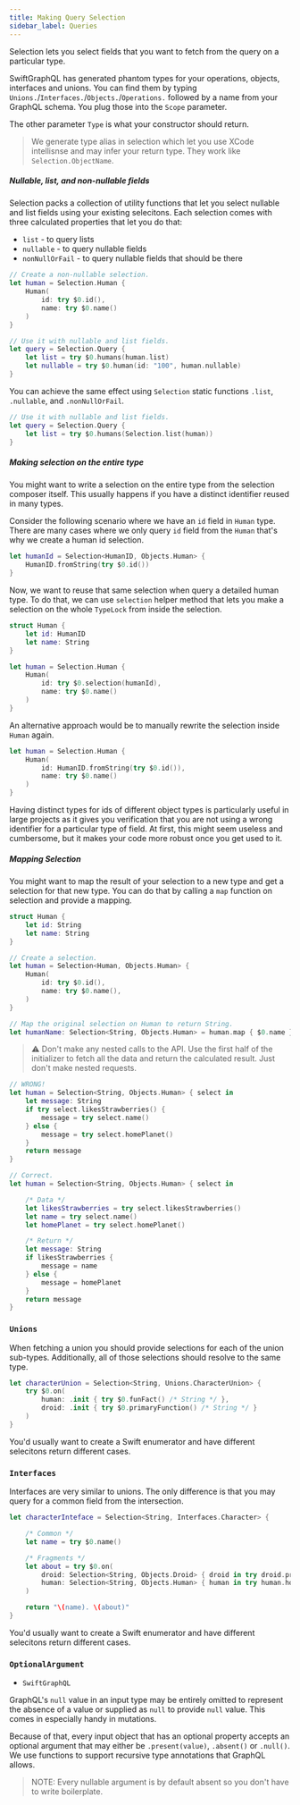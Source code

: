 ```yaml
---
title: Making Query Selection
sidebar_label: Queries
---
```


Selection lets you select fields that you want to fetch from the query on a particular type.

SwiftGraphQL has generated phantom types for your operations, objects, interfaces and unions. You can find them by typing `Unions.`/`Interfaces.`/`Objects.`/`Operations.` followed by a name from your GraphQL schema. You plug those into the `Scope` parameter.

The other parameter `Type` is what your constructor should return.

> We generate type alias in selection which let you use XCode intellisnse and may infer your return type. They work like `Selection.ObjectName`.

##### Nullable, list, and non-nullable fields

Selection packs a collection of utility functions that let you select nullable and list fields using your existing selecitons.
Each selection comes with three calculated properties that let you do that:

- `list` - to query lists
- `nullable` - to query nullable fields
- `nonNullOrFail` - to query nullable fields that should be there

```swift
// Create a non-nullable selection.
let human = Selection.Human {
    Human(
        id: try $0.id(),
        name: try $0.name()
    )
}

// Use it with nullable and list fields.
let query = Selection.Query {
    let list = try $0.humans(human.list)
    let nullable = try $0.human(id: "100", human.nullable)
}
```

You can achieve the same effect using `Selection` static functions `.list`, `.nullable`, and `.nonNullOrFail`.

```swift
// Use it with nullable and list fields.
let query = Selection.Query {
    let list = try $0.humans(Selection.list(human))
}
```

##### Making selection on the entire type

You might want to write a selection on the entire type from the selection composer itself. This usually happens if you have a distinct identifier reused in many types.

Consider the following scenario where we have an `id` field in `Human` type. There are many cases where we only query `id` field from the `Human` that's why we create a human id selection.

```swift
let humanId = Selection<HumanID, Objects.Human> {
    HumanID.fromString(try $0.id())
}
```

Now, we want to reuse that same selection when query a detailed human type. To do that, we can use `selection` helper method that lets you make a selection on the whole `TypeLock` from inside the selection.

```swift
struct Human {
    let id: HumanID
    let name: String
}

let human = Selection.Human {
    Human(
        id: try $0.selection(humanId),
        name: try $0.name()
    )
}
```

An alternative approach would be to manually rewrite the selection inside `Human` again.

```swift
let human = Selection.Human {
    Human(
        id: HumanID.fromString(try $0.id()),
        name: try $0.name()
    )
}
```

Having distinct types for ids of different object types is particularly useful in large projects as it gives you verification that you are not using a wrong identifier for a particular type of field. At first, this might seem useless and cumbersome, but it makes your code more robust once you get used to it.

##### Mapping Selection

You might want to map the result of your selection to a new type and get a selection for that new type.
You can do that by calling a `map` function on selection and provide a mapping.

```swift
struct Human {
    let id: String
    let name: String
}

// Create a selection.
let human = Selection<Human, Objects.Human> {
    Human(
        id: try $0.id(),
        name: try $0.name(),
    )
}

// Map the original selection on Human to return String.
let humanName: Selection<String, Objects.Human> = human.map { $0.name }
```

> ⚠️ Don't make any nested calls to the API. Use the first half of the initializer to fetch all the data and return the calculated result. Just don't make nested requests.

```swift
// WRONG!
let human = Selection<String, Objects.Human> { select in
    let message: String
    if try select.likesStrawberries() {
        message = try select.name()
    } else {
        message = try select.homePlanet()
    }
    return message
}

// Correct.
let human = Selection<String, Objects.Human> { select in

    /* Data */
    let likesStrawberries = try select.likesStrawberries()
    let name = try select.name()
    let homePlanet = try select.homePlanet()

    /* Return */
    let message: String
    if likesStrawberries {
        message = name
    } else {
        message = homePlanet
    }
    return message
}
```

### `Unions`

When fetching a union you should provide selections for each of the union sub-types. Additionally, all of those selections should resolve to the same type.

```swift
let characterUnion = Selection<String, Unions.CharacterUnion> {
    try $0.on(
        human: .init { try $0.funFact() /* String */ },
        droid: .init { try $0.primaryFunction() /* String */ }
    )
}
```

You'd usually want to create a Swift enumerator and have different selecitons return different cases.

### `Interfaces`

Interfaces are very similar to unions. The only difference is that you may query for a common field from the intersection.

```swift
let characterInteface = Selection<String, Interfaces.Character> {

    /* Common */
    let name = try $0.name()

    /* Fragments */
    let about = try $0.on(
        droid: Selection<String, Objects.Droid> { droid in try droid.primaryFunction() /* String */ },
        human: Selection<String, Objects.Human> { human in try human.homePlanet() /* String */ }
    )

    return "\(name). \(about)"
}
```

You'd usually want to create a Swift enumerator and have different selecitons return different cases.

### `OptionalArgument`

- `SwiftGraphQL`

GraphQL's `null` value in an input type may be entirely omitted to represent the absence of a value or supplied as `null` to provide `null` value. This comes in especially handy in mutations.

Because of that, every input object that has an optional property accepts an optional argument that may either be `.present(value)`, `.absent()` or `.null()`. We use functions to support recursive type annotations that GraphQL allows.

> NOTE: Every nullable argument is by default absent so you don't have to write boilerplate.
